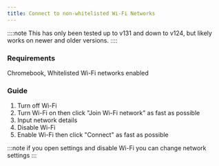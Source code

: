 ```yaml
---
title: Connect to non-whitelisted Wi-Fi Networks
---
```



::::note
This has only been tested up to v131 and down to v124, but likely works on newer and older versions.
::::



### Requirements
Chromebook,
Whitelisted Wi-Fi networks enabled

### Guide
1. Turn off Wi-Fi
2. Turn Wi-Fi on then click "Join Wi-Fi network" as fast as possible
3. Input network details
4. Disable Wi-Fi
5. Enable Wi-Fi then click "Connect" as fast as possible

:::note
if you open settings and disable Wi-Fi you can change network settings
:::
